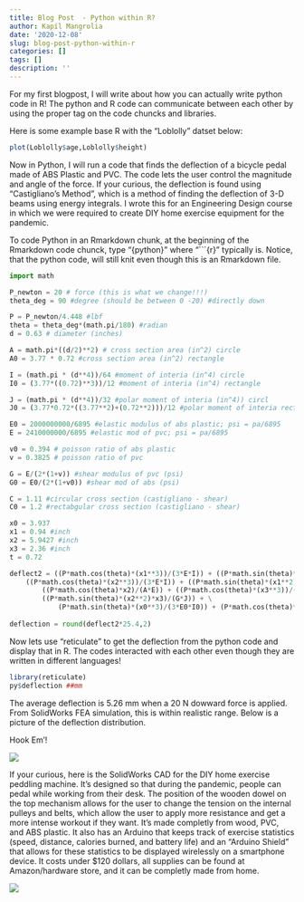 ```yaml
---
title: Blog Post  - Python within R?
author: Kapil Mangrolia
date: '2020-12-08'
slug: blog-post-python-within-r
categories: []
tags: []
description: ''
---
```


For my first blogpost, I will write about how you can actually write python code in R! The python and R code can communicate between each other by using the proper tag on the code chuncks and libraries.   

Here is some example base R with the "Loblolly" datset below: 

```r
plot(Loblolly$age,Loblolly$height)
```

Now in Python, I will run a code that finds the deflection of a bicycle pedal made of ABS Plastic and PVC. The code lets the user control the magnitude and angle of the force. If your curious, the deflection is found using "Castigliano's Method", which is a method of finding the deflection of 3-D beams using energy integrals. I wrote this for an Engineering Design course in which we were required to create DIY home exercise equipment for the pandemic.   

To code Python in an Rmarkdown chunk, at the beginning of the Rmarkdown code chunck, type  "{python}" where "```{r}" typically is. Notice, that the python code, will still knit even though this is an Rmarkdown file.

```python
import math 

P_newton = 20 # force (this is what we change!!!)
theta_deg = 90 #degree (should be between 0 -20) #directly down

P = P_newton/4.448 #lbf
theta = theta_deg*(math.pi/180) #radian
d = 0.63 # diameter (inches)

A = math.pi*((d/2)**2) # cross section area (in^2) circle
A0 = 3.77 * 0.72 #cross section area (in^2) rectangle

I = (math.pi * (d**4))/64 #moment of interia (in^4) circle
I0 = (3.77*((0.72)**3))/12 #moment of interia (in^4) rectangle

J = (math.pi * (d**4))/32 #polar moment of interia (in^4)) circl
J0 = (3.77*0.72*((3.77**2)+(0.72**2)))/12 #polar moment of interia rectangle

E0 = 2000000000/6895 #elastic modulus of abs plastic; psi = pa/6895
E = 2410000000/6895 #elastic mod of pvc; psi = pa/6895

v0 = 0.394 # poisson ratio of abs plastic
v = 0.3825 # poisson ratio of pvc

G = E/(2*(1+v)) #shear modulus of pvc (psi)
G0 = E0/(2*(1+v0)) #shear mod of abs (psi)

C = 1.11 #circular cross section (castigliano - shear)
C0 = 1.2 #rectabgular cross section (castigliano - shear)

x0 = 3.937
x1 = 0.94 #inch
x2 = 5.9427 #inch
x3 = 2.36 #inch
t = 0.72

deflect2 = ((P*math.cos(theta)*(x1**3))/(3*E*I)) + ((P*math.sin(theta)*(x1**3))/(3*E*I)) + \
    ((P*math.cos(theta)*(x2**3))/(3*E*I)) + ((P*math.sin(theta)*(x1**2)*x2)/(G*J)) + \
        ((P*math.cos(theta)*x2)/(A*E)) + ((P*math.cos(theta)*(x3**3))/(3*E*I)) + \
        ((P*math.sin(theta)*(x2**2)*x3)/(G*J)) + \
            (P*math.sin(theta)*(x0**3)/(3*E0*I0)) + (P*math.cos(theta)*(x0**2)*t/(G0*J0))
                
deflection = round(deflect2*25.4,2)

```

Now lets use "reticulate" to get the deflection from the python code and display that in R. The codes interacted with each other even though they are written in different languages! 

```r
library(reticulate)
py$deflection ##mm
```

The average deflection is 5.26 mm when a 20 N dowward force is applied. From SolidWorks FEA simulation, this is within realistic range. Below is a picture of the deflection distribution. 

Hook Em'!

![](/post/2020-12-08-blog-post-python-within-r_files/deflection2.png)

If your curious, here is the SolidWorks CAD for the DIY home exercise peddling machine. It's designed so that during the pandemic, people can pedal while working from their desk. The position of the wooden dowel on the top mechanism allows for the user to change the tension on the internal pulleys and belts, which allow the user to apply more resistance and get a more intense workout if they want. It's made completly from wood, PVC, and ABS plastic. It also has an Arduino that keeps track of exercise statistics (speed, distance, calories burned, and battery life) and an "Arduino Shield" that allows for these statistics to be displayed wirelessly on a smartphone device. It costs under $120 dollars, all supplies can be found at Amazon/hardware store, and it can be completly made from home. 

![](/post/2020-12-02-test-post_files/cycle1.png)








